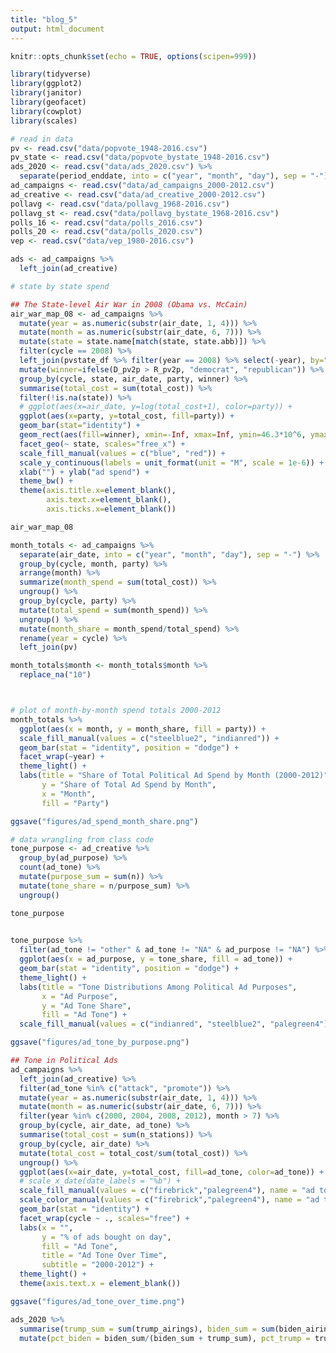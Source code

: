 ```yaml
---
title: "blog_5"
output: html_document
---
```


```r
knitr::opts_chunk$set(echo = TRUE, options(scipen=999))

library(tidyverse)
library(ggplot2)
library(janitor)
library(geofacet)
library(cowplot)
library(scales)

# read in data
pv <- read.csv("data/popvote_1948-2016.csv")
pv_state <- read.csv("data/popvote_bystate_1948-2016.csv")
ads_2020 <- read.csv("data/ads_2020.csv") %>%
  separate(period_enddate, into = c("year", "month", "day"), sep = "-")
ad_campaigns <- read.csv("data/ad_campaigns_2000-2012.csv") 
ad_creative <- read.csv("data/ad_creative_2000-2012.csv")
pollavg <- read.csv("data/pollavg_1968-2016.csv")
pollavg_st <- read.csv("data/pollavg_bystate_1968-2016.csv")
polls_16 <- read.csv("data/polls_2016.csv")
polls_20 <- read.csv("data/polls_2020.csv")
vep <- read.csv("data/vep_1980-2016.csv")

ads <- ad_campaigns %>%
  left_join(ad_creative)

```

```r

# state by state spend

## The State-level Air War in 2008 (Obama vs. McCain)
air_war_map_08 <- ad_campaigns %>%
  mutate(year = as.numeric(substr(air_date, 1, 4))) %>%
  mutate(month = as.numeric(substr(air_date, 6, 7))) %>%
  mutate(state = state.name[match(state, state.abb)]) %>%
  filter(cycle == 2008) %>%
  left_join(pvstate_df %>% filter(year == 2008) %>% select(-year), by="state") %>%
  mutate(winner=ifelse(D_pv2p > R_pv2p, "democrat", "republican")) %>%
  group_by(cycle, state, air_date, party, winner) %>%
  summarise(total_cost = sum(total_cost)) %>%
  filter(!is.na(state)) %>%
  # ggplot(aes(x=air_date, y=log(total_cost+1), color=party)) +
  ggplot(aes(x=party, y=total_cost, fill=party)) +
  geom_bar(stat="identity") +
  geom_rect(aes(fill=winner), xmin=-Inf, xmax=Inf, ymin=46.3*10^6, ymax=52*10^6) +
  facet_geo(~ state, scales="free_x") +
  scale_fill_manual(values = c("blue", "red")) +
  scale_y_continuous(labels = unit_format(unit = "M", scale = 1e-6)) +
  xlab("") + ylab("ad spend") +
  theme_bw() +
  theme(axis.title.x=element_blank(),
        axis.text.x=element_blank(),
        axis.ticks.x=element_blank())

air_war_map_08

```


```r

month_totals <- ad_campaigns %>%
  separate(air_date, into = c("year", "month", "day"), sep = "-") %>%
  group_by(cycle, month, party) %>%
  arrange(month) %>%
  summarize(month_spend = sum(total_cost)) %>%
  ungroup() %>%
  group_by(cycle, party) %>%
  mutate(total_spend = sum(month_spend)) %>%
  ungroup() %>%
  mutate(month_share = month_spend/total_spend) %>%
  rename(year = cycle) %>%
  left_join(pv)

month_totals$month <- month_totals$month %>%
  replace_na("10")



# plot of month-by-month spend totals 2000-2012
month_totals %>%
  ggplot(aes(x = month, y = month_share, fill = party)) +
  scale_fill_manual(values = c("steelblue2", "indianred")) +
  geom_bar(stat = "identity", position = "dodge") +
  facet_wrap(~year) +
  theme_light() +
  labs(title = "Share of Total Political Ad Spend by Month (2000-2012)",
       y = "Share of Total Ad Spend by Month",
       x = "Month",
       fill = "Party")

ggsave("figures/ad_spend_month_share.png")

```

```r

# data wrangling from class code
tone_purpose <- ad_creative %>%
  group_by(ad_purpose) %>%
  count(ad_tone) %>%
  mutate(purpose_sum = sum(n)) %>%
  mutate(tone_share = n/purpose_sum) %>%
  ungroup()

tone_purpose
  

tone_purpose %>%
  filter(ad_tone != "other" & ad_tone != "NA" & ad_purpose != "NA") %>%
  ggplot(aes(x = ad_purpose, y = tone_share, fill = ad_tone)) +
  geom_bar(stat = "identity", position = "dodge") +
  theme_light() +
  labs(title = "Tone Distributions Among Political Ad Purposes",
       x = "Ad Purpose",
       y = "Ad Tone Share",
       fill = "Ad Tone") +
  scale_fill_manual(values = c("indianred", "steelblue2", "palegreen4"))

ggsave("figures/ad_tone_by_purpose.png")


```

```r

## Tone in Political Ads
ad_campaigns %>%
  left_join(ad_creative) %>%
  filter(ad_tone %in% c("attack", "promote")) %>%
  mutate(year = as.numeric(substr(air_date, 1, 4))) %>%
  mutate(month = as.numeric(substr(air_date, 6, 7))) %>%
  filter(year %in% c(2000, 2004, 2008, 2012), month > 7) %>%
  group_by(cycle, air_date, ad_tone) %>%
  summarise(total_cost = sum(n_stations)) %>%
  group_by(cycle, air_date) %>%
  mutate(total_cost = total_cost/sum(total_cost)) %>%
  ungroup() %>%
  ggplot(aes(x=air_date, y=total_cost, fill=ad_tone, color=ad_tone)) +
  # scale_x_date(date_labels = "%b") +
  scale_fill_manual(values = c("firebrick","palegreen4"), name = "ad tone") +
  scale_color_manual(values = c("firebrick","palegreen4"), name = "ad tone") +
  geom_bar(stat = "identity") +
  facet_wrap(cycle ~ ., scales="free") +
  labs(x = "",
       y = "% of ads bought on day",
       fill = "Ad Tone",
       title = "Ad Tone Over Time",
       subtitle = "2000-2012") +
  theme_light() +
  theme(axis.text.x = element_blank())

ggsave("figures/ad_tone_over_time.png")

```
```r

ads_2020 %>%
  summarise(trump_sum = sum(trump_airings), biden_sum = sum(biden_airings)) %>%
  mutate(pct_biden = biden_sum/(biden_sum + trump_sum), pct_trump = trump_sum/(biden_sum + trump_sum))


```

